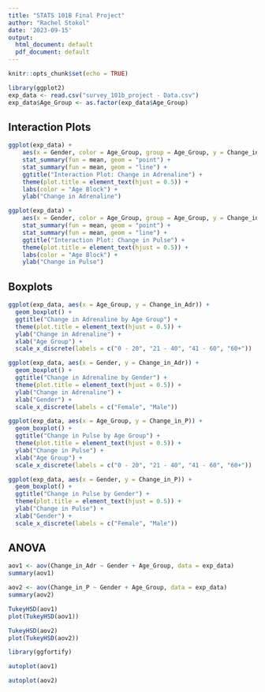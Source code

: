 ```yaml
---
title: "STATS 101B Final Project"
author: "Rachel Stokol"
date: '2023-09-15'
output:
  html_document: default
  pdf_document: default
---
```


```r
knitr::opts_chunk$set(echo = TRUE)
```

```r
library(ggplot2)
exp_data <- read.csv("survey_101b_project - Data.csv")
exp_data$Age_Group <- as.factor(exp_data$Age_Group)
```

## Interaction Plots
```r
ggplot(exp_data) + 
    aes(x = Gender, color = Age_Group, group = Age_Group, y = Change_in_Adr) + 
    stat_summary(fun = mean, geom = "point") +
    stat_summary(fun = mean, geom = "line") +
    ggtitle("Interaction Plot: Change in Adrenaline") +
    theme(plot.title = element_text(hjust = 0.5)) +
    labs(color = "Age Block") +
    ylab("Change in Adrenaline")

ggplot(exp_data) + 
    aes(x = Gender, color = Age_Group, group = Age_Group, y = Change_in_P) + 
    stat_summary(fun = mean, geom = "point") +
    stat_summary(fun = mean, geom = "line") +
    ggtitle("Interaction Plot: Change in Pulse") +
    theme(plot.title = element_text(hjust = 0.5)) +
    labs(color = "Age Block") +
    ylab("Change in Pulse")
```

## Boxplots
```r
ggplot(exp_data, aes(x = Age_Group, y = Change_in_Adr)) + 
  geom_boxplot() +
  ggtitle("Change in Adrenaline by Age Group") +
  theme(plot.title = element_text(hjust = 0.5)) +
  ylab("Change in Adrenaline") +
  xlab("Age Group") +
  scale_x_discrete(labels = c("0 - 20", "21 - 40", "41 - 60", "60+"))

ggplot(exp_data, aes(x = Gender, y = Change_in_Adr)) + 
  geom_boxplot() +
  ggtitle("Change in Adrenaline by Gender") +
  theme(plot.title = element_text(hjust = 0.5)) +
  ylab("Change in Adrenaline") +
  xlab("Gender") +
  scale_x_discrete(labels = c("Female", "Male"))

ggplot(exp_data, aes(x = Age_Group, y = Change_in_P)) + 
  geom_boxplot() +
  ggtitle("Change in Pulse by Age Group") +
  theme(plot.title = element_text(hjust = 0.5)) +
  ylab("Change in Pulse") +
  xlab("Age Group") +
  scale_x_discrete(labels = c("0 - 20", "21 - 40", "41 - 60", "60+"))

ggplot(exp_data, aes(x = Gender, y = Change_in_P)) + 
  geom_boxplot() +
  ggtitle("Change in Pulse by Gender") +
  theme(plot.title = element_text(hjust = 0.5)) +
  ylab("Change in Pulse") +
  xlab("Gender") +
  scale_x_discrete(labels = c("Female", "Male"))
```

## ANOVA
```r
aov1 <- aov(Change_in_Adr ~ Gender + Age_Group, data = exp_data)
summary(aov1)

aov2 <- aov(Change_in_P ~ Gender + Age_Group, data = exp_data)
summary(aov2)
```


```r
TukeyHSD(aov1)
plot(TukeyHSD(aov1))
```

```r
TukeyHSD(aov2)
plot(TukeyHSD(aov2))
```

```r
library(ggfortify)
```


```r
autoplot(aov1)
```

```r
autoplot(aov2)
```


